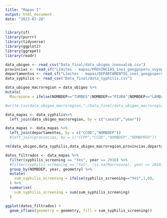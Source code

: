 ```yaml
---
title: "Mapas I"
output: html_document
date: "2023-07-28"
---
```


```r
library(sf)
library(purrr)
library(tidyverse)
library(ggplot2)
library(ggrepel)
library(readr)
```

```r
data_ubigeo <- read_csv("Data_final/data_ubigeo_innovalab.csv")
provincias <- read_sf("Límites - mapas/PROVINCIAS_inei_geogpsperu_suyopomalia.shp")
departamentos <- read_sf("Límites - mapas/DEPARTAMENTOS_inei_geogpsperu_suyopomalia.shp")
data_syphilis <- read_csv("Data_final/data_syphilis.csv")
```

```r
data_ubigeo_macroregion = data_ubigeo %>%
mutate(
  Macrozona = ifelse(NOMBDEP=="TUMBES"|NOMBDEP=="PIURA"|NOMBDEP=="LAMBAYEQUE"|NOMBDEP=="LA LIBERTAD"|NOMBDEP=="ANCASH"| NOMBDEP=="CAJAMARCA"&NOMBPROV!="SAN IGNACIO"|NOMBDEP=="CAJAMARCA"&NOMBPROV!="JAEN"| NOMBDEP=="AMAZONAS"&NOMBPROV=="LUYA"|NOMBDEP=="AMAZONAS"&NOMBPROV=="CHACHAPOYAS", "Norte", ifelse(NOMBDEP=="LORETO"|NOMBDEP=="UCAYALI"|NOMBDEP=="SAN MARTIN"|NOMBDEP=="MADRE DE DIOS"|NOMBDEP=="CAJAMARCA"&NOMBPROV=="SAN IGNACIO"|NOMBDEP=="CAJAMARCA"&NOMBPROV=="JAEN"| NOMBDEP=="AMAZONAS"&NOMBPROV!="LUYA"|NOMBDEP=="AMAZONAS"&NOMBPROV!="CHACHAPOYAS"|NOMBDEP=="HUANUCO"&NOMBPROV=="MARAÑON"|NOMBDEP=="HUANUCO"&NOMBPROV=="LEONCIO PRADO"|NOMBDEP=="HUANUCO"&NOMBPROV=="PUERTO INCA"|NOMBDEP=="PASCO"&NOMBPROV=="OXAPAMPA"|NOMBDEP=="JUNIN"&NOMBPROV=="CHANCHAMAYO"|NOMBDEP=="JUNIN"&NOMBPROV=="SATIPO"|NOMBDEP=="CUSCO"&NOMBPROV==" LA CONVECION","Selva", ifelse(NOMBDEP=="HUANCAVELICA"|NOMBDEP=="LIMA"&NOMBPROV!="LIMA"|NOMBDEP=="HUANUCO"&NOMBPROV!="MARAÑON"|NOMBDEP=="HUANUCO"&NOMBPROV!="LEONCIO PRADO"|NOMBDEP=="HUANUCO"&NOMBPROV!="PUERTO INCA"|NOMBDEP=="PASCO"&NOMBPROV!="OXAPAMPA"|NOMBDEP=="JUNIN"&NOMBPROV!="CHANCHAMAYO"|NOMBDEP=="JUNIN"&NOMBPROV!="SATIPO","Centro", ifelse(NOMBDEP=="LIMA"&NOMBPROV=="LIMA"|NOMBDEP=="CALLAO","Lima Metropolitana",         ifelse(NOMBDEP=="ICA"|NOMBDEP=="AYACUCHO"|NOMBDEP=="AREQUIPA"|NOMBDEP=="MOQUEGUA"|NOMBDEP=="TACNA"|NOMBDEP=="PUNO"|NOMBDEP=="APURIMAC"|NOMBDEP=="CUSCO"&NOMBPROV!=" LA CONVENCION","Sur","Por definir"))))))
```

```r
#write.csv(data_ubigeo_macroregion,"./Data_final/data_ubigeo_macroregion.csv", row.names = F)
```

```r
data_mapas <- data_syphilis%>% 
  left_join(data_ubigeo_macroregion, by = c("caseid","year"))

data_mapas <- data_mapas %>%
  left_join(departamentos, by = c("CCDD","NOMBDEP"))
  #left_join(provincias, by = c("CCPP","CCDD","NOMBDEP","NOMBPROV"))

rm(data_ubigeo,data_syphilis,data_ubigeo_macroregion,provincias,departamentos)
```

```r
datos_filtrados <- data_mapas %>%
  filter(syphilis_screening == "Yes", year == 2010) %>%
  #filter(syphilis_screening == "Yes", !is.na(Macrozona), year == 2010) %>%
  group_by(NOMBDEP, year, geometry) %>%
  mutate(
    sum_syphilis_screening = ifelse(syphilis_screening=="Yes",1,0),
  ) %>%
  summarise(
    sum_syphilis_screening = sum(sum_syphilis_screening)
  )
```

```r
ggplot(datos_filtrados) +
  geom_sf(aes(geometry = geometry, fill = sum_syphilis_screening)) 
```


